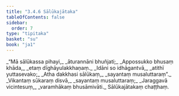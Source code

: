 ```yaml
---
title: "3.4.6 Sālūkajātaka"
tableOfContents: false
sidebar:
  order: 7
type: "tipitaka"
basket: "su"
book: "ja1"
---
```



<DynamicBreadcrumb />

<Division number="106" book="ja1">

<Paragraph number="816" type="verses" book="ja1">
_“Mā sālūkassa pihayi,_  
_āturannāni bhuñjati;_  
_Appossukko bhusaṃ khāda,_  
_etaṃ dīghāyulakkhaṇaṃ._  

</Paragraph>

</Division>
<Division number="107" book="ja1">

<Paragraph number="817" type="verses" book="ja1">
_Idāni so idhāgantvā,_  
_atithī yuttasevako;_  
_Atha dakkhasi sālūkaṃ,_  
_sayantaṃ musaluttaraṃ”._  

</Paragraph>

</Division>
<Division number="108" book="ja1">

<Paragraph number="818" type="verses" book="ja1">
_Vikantaṃ sūkaraṃ disvā,_  
_sayantaṃ musaluttaraṃ;_  
_Jaraggavā vicintesuṃ,_  
_varamhākaṃ bhusāmivāti._  


</Paragraph>
</Division>

<Paragraph number="819" type="center" book="ja1">
Sālūkajātakaṃ chaṭṭhaṃ.
</Paragraph>